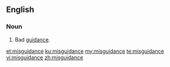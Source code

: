 ==English==

===Noun===
{{en-noun}}

# Bad [[guidance]].

[[et:misguidance]]
[[ku:misguidance]]
[[my:misguidance]]
[[te:misguidance]]
[[vi:misguidance]]
[[zh:misguidance]]